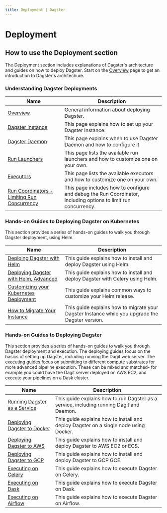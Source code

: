 ```yaml
---
title: Deployment | Dagster
---
```


# Deployment

## How to use the Deployment section

The Deployment section includes explanations of Dagster's architecture and guides on how to deploy Dagster. Start on the [Overview](/deployment/overview) page to get an introduction to Dagster's architechure.

### Understanding Dagster Deployments

| Name                                                                       | Description                                                                                                    |
| -------------------------------------------------------------------------- | -------------------------------------------------------------------------------------------------------------- |
| [Overview](/deployment/overview)                                           | General information about deploying Dagster.                                                                   |
| [Dagster Instance](/deployment/dagster-instance)                           | This page explains how to set up your Dagster Instance.                                                        |
| [Dagster Daemon](/deployment/dagster-daemon)                               | This page explains when to use Dagster Daemon and how to configure it.                                         |
| [Run Launchers](/deployment/run-launcher)                                  | This page lists the available run launchers and how to customize one on your own.                              |
| [Executors](/deployment/executors)                                         | This page lists the available executors and how to customize one on your own.                                  |
| [Run Coordinators - Limiting Run Concurrency](/deployment/run-coordinator) | This page includes how to configure and debug the Run Coordinator, including options to limit run concurrency. |

### Hands-on Guides to Deploying Dagster on Kubernetes

This section provides a series of hands-on guides to walk you through Dagster deployment, using Helm.

| Name                                                                                                | Description                                                                                     |
| --------------------------------------------------------------------------------------------------- | ----------------------------------------------------------------------------------------------- |
| [Deploing Dagster with Helm](/deployment/guides/kubernetes/deploying-with-helm)                     | This guide explains how to install and deploy Dagster using Helm.                               |
| [Deploying Dagster with Helm, Advanced](/deployment/guides/kubernetes/deploying-with-helm-advanced) | This guide explains how to install and deploy Dagster with Celery using Helm.                   |
| [Customizing your Kubernetes Deployment](/deployment/guides/kubernetes/customizing-your-deployment) | This guide explains common ways to customize your Helm release.                                 |
| [How to Migrate Your Instance](/deployment/guides/kubernetes/how-to-migrate-your-instance)          | This guide explains how to migrate your Dagster Instance while you upgrade the Dagster version. |

### Hands-on Guides to Deploying Dagster

This section provides a series of hands-on guides to walk you through Dagster deployment and execution. The deploying guides focus on the basics of setting up Dagster, including running the Dagit web server. The executing guides focus on submitting to different compute substrates for more advanced pipeline execution. These can be mixed and matched- for example you could have the Dagit server deployed on AWS EC2, and execute your pipelines on a Dask cluster.

| Name                                                       | Description                                                                              |
| ---------------------------------------------------------- | ---------------------------------------------------------------------------------------- |
| [Running Dagster as a Service](/deployment/guides/service) | This guide explains how to run Dagster as a service, including running Dagit and Daemon. |
| [Deploying Dagster to Docker](/deployment/guides/docker)   | This guide explains how to install and deploy Dagster on a single node using Docker.     |
| [Deploying Dagster to AWS](/deployment/guides/aws)         | This guide explains how to install and deploy Dagster to AWS EC2 or ECS.                 |
| [Deploying Dagster to GCP](/deployment/guides/gcp)         | This guide explains how to install and deploy Dagster to GCP GCE.                        |
| [Executing on Celery](/deployment/guides/celery)           | This guide explains how to execute Dagster on Celery.                                    |
| [Executing on Dask](/deployment/guides/dask)               | This guide explains how to execute Dagster on Dask.                                      |
| [Executing on Airflow](/deployment/guides/airflow)         | This guide explains how to execute Dagster on Airflow.                                   |
